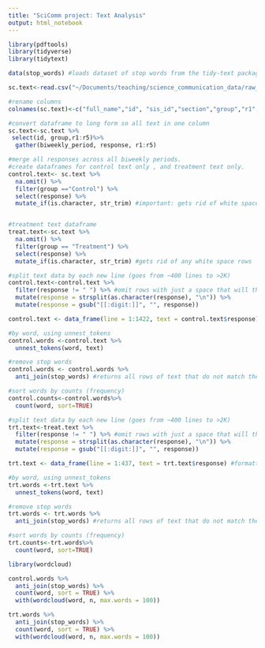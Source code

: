```yaml
---
title: "SciComm project: Text Analysis"
output: html_notebook
---
```

```r
library(pdftools)
library(tidyverse)
library(tidytext)

data(stop_words) #loads dataset of stop words from the tidy-text package

sc.text<-read.csv("~/Documents/teaching/science_communication_data/raw_data/Science Communication - Group Assignement and responses.csv", na.strings = c(" ","","NA")) #biweekly text reflections into dataframe sc.text

#rename columns 
colnames(sc.text)<-c("full_name","id", "sis_id","section","group","r1","r2","r3", "r4", "r5") 

```

```r
#convert dataframe to long form so all text in one column 
sc.text<-sc.text %>% 
 select(id, group,r1:r5)%>%
  gather(biweekly_period, response, r1:r5)

#merge all responses across all biweekly periods. 
#create dataframes for control text only , and treatment text only. 
control.text<- sc.text %>%
  na.omit() %>%
  filter(group =="Control") %>%
  select(response) %>%
  mutate_if(is.character, str_trim) #important: gets rid of white space rows 


#treatment text dataframe
treat.text<-sc.text %>%
  na.omit() %>%
  filter(group == "Treatment") %>%
  select(response) %>%
  mutate_if(is.character, str_trim) #gets rid of any white space rows
```

```r
#split text data by each new line (goes from ~400 lines to >2K)
control.text<-control.text %>% 
  filter(response != " ") %>% #omit rows with just a space that will throw off later
  mutate(response = strsplit(as.character(response), "\n")) %>%
  mutate(response = gsub("[[:digit:]]", "", response)) 

control.text <- data_frame(line = 1:1422, text = control.text$response) #formatted by line 

#by word, using unnest_tokens
control.words <-control.text %>%
  unnest_tokens(word, text) 

#remove stop words
control.words <- control.words %>%
  anti_join(stop_words) #returns all rows of text that do not match the stop_words dataset 

#sort words by counts (frequency)
control.counts<-control.words%>%
  count(word, sort=TRUE)

```

```r
#split text data by each new line (goes from ~400 lines to >2K)
trt.text<-treat.text %>% 
  filter(response != " ") %>% #omit rows with just a space that will throw off later
  mutate(response = strsplit(as.character(response), "\n")) %>%
  mutate(response = gsub("[[:digit:]]", "", response)) 

trt.text <- data_frame(line = 1:437, text = trt.text$response) #formatted by line 

#by word, using unnest_tokens
trt.words <-trt.text %>%
  unnest_tokens(word, text) 

#remove stop words
trt.words <- trt.words %>%
  anti_join(stop_words) #returns all rows of text that do not match the stop_words dataset 

#sort words by counts (frequency)
trt.counts<-trt.words%>%
  count(word, sort=TRUE)

```


```r
library(wordcloud)

control.words %>% 
  anti_join(stop_words) %>%
  count(word, sort = TRUE) %>%
  with(wordcloud(word, n, max.words = 100))

trt.words %>% 
  anti_join(stop_words) %>%
  count(word, sort = TRUE) %>%
  with(wordcloud(word, n, max.words = 100))
```

